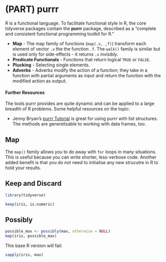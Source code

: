 # (PART) purrr {-}

R is a functional language. To facilitate functional style in R, the core tidyverse packages contain the **purrr** package, described as a "complete and consistent functional programming toolkit for R." 

* **Map** - The map family of functions (`map(.x, ,f)`) transform each element of vector `.x` the the function `.f`. The `walk()` family is similar but is used only for side-effects - it returns `.x` invisibly.
* **Predicate Functionals** - Functions that return logical `TRUE` or `FALSE`.
* **Plucking** - Selecting single elements.
* **Adverbs** - Adverbs modify the action of a function; they take in a function with partial arguments as input and return the function with the modified action as output.

#### Further Resources

The tools purrr provides are quite dynamic and can be applied to a large breadth of R problems. Some helpful resources on the topic:

* Jenny Bryan's [purrr Tutorial](https://jennybc.github.io/purrr-tutorial/index.html) is great for using purrr with list structures. The methods are generelizable to working with data frames, too.

## Map

The `map()` family allows you to do away with `for` loops in many situations. This is useful because you can write shorter, less-verbose code. Another added benefit is that you do not need to initialise any new strucutre in R to hold your results.

## Keep and Discard

```r
library(tidyverse)

keep(iris, is.numeric)
```

## Possibly

```r
possible_max <- possibly(max, otherwise = NULL)
map(iris, possible_max)
```

This base R version will fail:

```r
sapply(iris, max)
```
